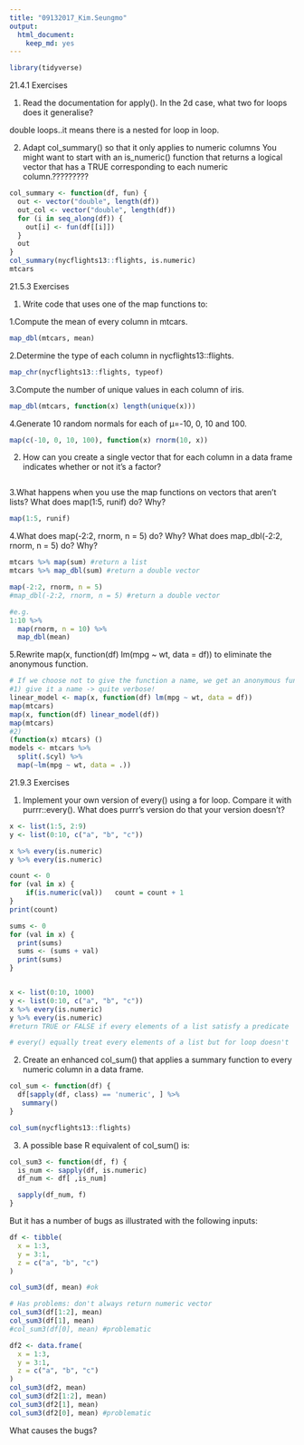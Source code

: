 ```yaml
---
title: "09132017_Kim.Seungmo"
output:
  html_document:
    keep_md: yes
---
```


```r
library(tidyverse)
```

 
21.4.1 Exercises

1. Read the documentation for apply(). In the 2d case, what two for loops does it generalise?

double loops..it means there is a nested for loop in loop.

2. Adapt col_summary() so that it only applies to numeric columns You might want to start with an is_numeric() function that returns a logical vector that has a TRUE corresponding to each numeric column.?????????
```r
col_summary <- function(df, fun) {
  out <- vector("double", length(df))
  out_col <- vector("double", length(df))
  for (i in seq_along(df)) {
    out[i] <- fun(df[[i]])
  }
  out
}
col_summary(nycflights13::flights, is.numeric)
mtcars
```

21.5.3 Exercises

1. Write code that uses one of the map functions to:

  1.Compute the mean of every column in mtcars.
```r
map_dbl(mtcars, mean)
```

  2.Determine the type of each column in nycflights13::flights.
```r
map_chr(nycflights13::flights, typeof)
```

  3.Compute the number of unique values in each column of iris.
```r
map_dbl(mtcars, function(x) length(unique(x)))
```

  4.Generate 10 random normals for each of μ=-10, 0, 10 and 100.
```r
map(c(-10, 0, 10, 100), function(x) rnorm(10, x))
```

 
2. How can you create a single vector that for each column in a data frame indicates whether or not it’s a factor?
```r

```

3.What happens when you use the map functions on vectors that aren’t lists? What does map(1:5, runif) do? Why?
```r
map(1:5, runif)

```


4.What does map(-2:2, rnorm, n = 5) do? Why? What does map_dbl(-2:2, rnorm, n = 5) do? Why?
```r
mtcars %>% map(sum) #return a list
mtcars %>% map_dbl(sum) #return a double vector

map(-2:2, rnorm, n = 5) 
#map_dbl(-2:2, rnorm, n = 5) #return a double vector

#e.g.
1:10 %>%
  map(rnorm, n = 10) %>%
  map_dbl(mean)
```


5.Rewrite map(x, function(df) lm(mpg ~ wt, data = df)) to eliminate the anonymous function.
```r
# If we choose not to give the function a name, we get an anonymous function.
#1) give it a name -> quite verbose!
linear_model <- map(x, function(df) lm(mpg ~ wt, data = df))
map(mtcars)
map(x, function(df) linear_model(df))
map(mtcars)
#2)
(function(x) mtcars) ()
models <- mtcars %>% 
  split(.$cyl) %>% 
  map(~lm(mpg ~ wt, data = .))
```

21.9.3 Exercises

1. Implement your own version of every() using a for loop. Compare it with purrr::every(). What does purrr’s version do that your version doesn’t?
```r
x <- list(1:5, 2:9)
y <- list(0:10, c("a", "b", "c"))

x %>% every(is.numeric)
y %>% every(is.numeric)

count <- 0
for (val in x) {
    if(is.numeric(val))   count = count + 1
}
print(count)

sums <- 0
for (val in x) {
  print(sums)
  sums <- (sums + val)
  print(sums)
}


x <- list(0:10, 1000)
y <- list(0:10, c("a", "b", "c"))
x %>% every(is.numeric)
y %>% every(is.numeric)
#return TRUE or FALSE if every elements of a list satisfy a predicate

# every() equally treat every elements of a list but for loop doesn't
```

2. Create an enhanced col_sum() that applies a summary function to every numeric column in a data frame.
```r
col_sum <- function(df) {
  df[sapply(df, class) == 'numeric', ] %>%
   summary()
}

col_sum(nycflights13::flights)
```

3. A possible base R equivalent of col_sum() is:
```r
col_sum3 <- function(df, f) {
  is_num <- sapply(df, is.numeric)  
  df_num <- df[ ,is_num]

  sapply(df_num, f)
}
```


But it has a number of bugs as illustrated with the following inputs:
```r
df <- tibble(
  x = 1:3, 
  y = 3:1,
  z = c("a", "b", "c")
)

col_sum3(df, mean) #ok

# Has problems: don't always return numeric vector
col_sum3(df[1:2], mean)
col_sum3(df[1], mean)
#col_sum3(df[0], mean) #problematic
```

```r
df2 <- data.frame(
  x = 1:3, 
  y = 3:1,
  z = c("a", "b", "c")
)
col_sum3(df2, mean) 
col_sum3(df2[1:2], mean)
col_sum3(df2[1], mean)
col_sum3(df2[0], mean) #problematic
```

What causes the bugs?





